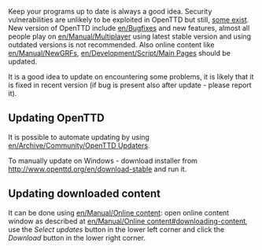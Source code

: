Keep your programs up to date is always a good idea. Security vulnerabilities are unlikely to be exploited in OpenTTD but still, [http://security.openttd.org/en some exist]. New version of OpenTTD include [[en/Bugfix]]es and new features, almost all people play on [[en/Manual/Multiplayer]] using latest stable version and using outdated versions is not recommended. Also online content like [[en/Manual/NewGRF]]s, [[en/Development/Script/Main Page]]s should be updated.

It is a good idea to update on encountering some problems, it is likely that it is fixed in recent version (if bug is present also after update - please report it).

== Updating OpenTTD ==
It is possible to automate updating by using [[en/Archive/Community/OpenTTD Updaters]].

To manually update on Windows - download installer from http://www.openttd.org/en/download-stable and run it.

== Updating downloaded content ==
It can be done using [[en/Manual/Online content]]: open online content window as described at [[en/Manual/Online content#downloading-content]], use the ''Select updates'' button in the lower left corner and click the ''Download'' button in the lower right corner.